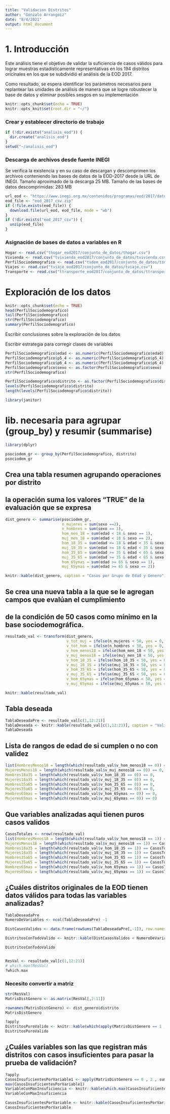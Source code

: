```yaml
---
title: "Validacion Distritos"
author: "Gonzalo Arrangoiz"
date: "8/4/2021"
output: html_document
---
```


# 1. Introducción

Este análisis tiene el objetivo de validar la suficiencia de casos válidos para lograr muestras 
estadísticamente representativas en los 194 distritos oricinales en los que se subdividió el análisis 
de la EOD 2017.

Como resultado, se espera identificar los parámetros necesarios para replantear las unidades de análisis
de manera que se logre robustecer la base de datos y eliminar posibles sesgos en su implementación

```r
knitr::opts_chunk$set(echo = TRUE)
knitr::opts_knit$set(root.dir = "~/")
```


### Crear y establecer directorio de trabajo
```r
if (!dir.exists("analisis_eod")) {
  dir.create("analisis_eod")
}
setwd("~/analisis_eod")
```

### Descarga de archivos desde fuente INEGI
Se verifica la existencia y en su caso de descargan y descomprimen los archivos conteniendo las bases 
de datos de la EOD-2017 desde la URL de INEGI. Tamaño aproximado de la descarga 25 MB. Tamaño de las 
bases de datos descomprimidas: 283 MB
```r
url_eod <- "https://www.inegi.org.mx/contenidos/programas/eod/2017/datosabiertos/eod_2017_csv.zip"
eod_file <- "eod_2017_csv.zip"
if (!file.exists(eod_file)) {
  download.file(url_eod, eod_file, mode = "wb")
}
if (!dir.exists("eod_2017_csv")) {
  unzip(eod_file)
}
```

### Asignación de bases de datos a variables en R
```r
Hogar <- read.csv("thogar_eod2017/conjunto_de_datos/thogar.csv")
Vivienda <- read.csv("tvivienda_eod2017/conjunto_de_datos/tvivienda.csv")
PerfilSociodemografico <- read.csv("tsdem_eod2017/conjunto_de_datos/tsdem.csv")
Viajes <- read.csv("tviaje_eod2017/conjunto_de_datos/tviaje.csv")
Transporte <- read.csv("ttransporte_eod2017/conjunto_de_datos/ttransporte.csv")
```

# Exploración de los datos
```r
knitr::opts_chunk$set(echo = TRUE)
head(PerfilSociodemografico)
tail(PerfilSociodemografico)
str(PerfilSociodemografico)
summary(PerfilSociodemografico)
```
Escribir conclusiones sobre la exploración de los datos

Escribir estrategia para corregir clases de variables
```r
PerfilSociodemografico$edad <- as.numeric(PerfilSociodemografico$edad)
PerfilSociodemografico$p5_4 <- as.numeric(PerfilSociodemografico$p5_4)
PerfilSociodemografico$p6_4 <- as.numeric(PerfilSociodemografico$p6_4)
PerfilSociodemografico$sexo <- as.factor(PerfilSociodemografico$sexo)
str(PerfilSociodemografico)
```
 

```r
PerfilSociodemografico$distrito <- as.factor(PerfilSociodemografico$distrito)
levels(PerfilSociodemografico$distrito)
length(levels(PerfilSociodemografico$distrito))
```


```r
library(janitor)
```

# lib. necesaria para agrupar (group_by) y resumir (summarise)
```r
library(dplyr)
```

```r
psociodem_gr <- group_by(PerfilSociodemografico, distrito)
psociodem_gr
```

## Crea una tabla resumen agrupando operaciones por distrito
## la operación suma los valores "TRUE" de la evaluación que se expresa
```r
dist_genero <- summarise(psociodem_gr, 
                         n_mujeres = sum(sexo ==2), 
                         n_hombres = sum(sexo == 1),
                         hom_men_18 = sum(edad < 18 & sexo == 1),
                         muj_men_18 = sum(edad < 18 & sexo == 2),
                         hom_18_35 = sum(edad >= 18 & edad < 35 & sexo == 1),
                         muj_18_35 = sum(edad >= 18 & edad < 35 & sexo == 2),
                         hom_35_65 = sum(edad >= 35 & edad < 65 & sexo == 1),
                         muj_35_65 = sum(edad >= 35 & edad < 65 & sexo == 2),
                         hom_65ymas = sum(edad >= 65 & sexo == 1),
                         muj_65ymas = sum(edad >= 65 & sexo == 2))

knitr::kable(dist_genero, caption = "Casos por Grupo de Edad y Genero")
```

## Se crea una nueva tabla a la que se le agregan campos que evalúan el cumplimiento 
## de la condición de 50 casos como mínimo en la base sociodemográfica.
```r
resultado_val <- transform(dist_genero, 
                           v_tot_muj = ifelse(n_mujeres < 50, yes = 0, no = 1),
                           v_tot_hom = ifelse(n_hombres < 50, yes = 0, no = 1),
                           v_hom_menos18 = ifelse(hom_men_18 < 50, yes = 0, no = 1),
                           v_muj_menos18 = ifelse(muj_men_18 < 50, yes = 0, no = 1),
                           v_hom_18_35 = ifelse(hom_18_35 < 50, yes = 0, no = 1),
                           v_muj_18_35 = ifelse(muj_18_35 < 50, yes = 0, no = 1),
                           v_hom_35_65 = ifelse(hom_35_65 < 50, yes = 0, no = 1),
                           v_muj_35_65 = ifelse(muj_35_65 < 50, yes = 0, no = 1),
                           v_hom_65ymas = ifelse(hom_65ymas < 50, yes = 0, no = 1),
                           v_muj_65ymas = ifelse(muj_65ymas < 50, yes = 0, no = 1))

knitr::kable(resultado_val)
```

## Tabla deseada
```r
TablaDeseadaPre <- resultado_val[c(1,12:21)]
TablaDeseada <- knitr::kable(resultado_val[c(1,12:21)], caption = "Validacion de datos por edades")
TablaDeseada
```


## Lista de rangos de edad de si cumplen o no con validez
```r
list(HombresMenos18 = length(which(resultado_val$v_hom_menos18 == 0)) == 0,
MujeresMenos18 = length(which(resultado_val$v_muj_menos18 == 0)) == 0,
Hombres18a35 = length(which(resultado_val$v_hom_18_35 == 0)) == 0,
Mujeres18a35 = length(which(resultado_val$v_muj_18_35 == 0)) == 0,
Hombres35a65 = length(which(resultado_val$v_hom_35_65 == 0)) == 0,
Mujeres35a65 = length(which(resultado_val$v_muj_35_65 == 0)) == 0,
Hombres65mas = length(which(resultado_val$v_hom_65ymas == 0)) == 0,
Mujeres65mas = length(which(resultado_val$v_muj_65ymas == 0)) == 0)
```


## Que variables analizadas aqui tienen puros casos validos
```r
CasosTotales <- nrow(resultado_val)
list(HombresMenos18 = length(which(resultado_val$v_hom_menos18 == 1)) == CasosTotales,
MujeresMenos18 = length(which(resultado_val$v_muj_menos18 == 1)) == CasosTotales,
Hombres18a35 = length(which(resultado_val$v_hom_18_35 == 1)) == CasosTotales,
Mujeres18a35 = length(which(resultado_val$v_muj_18_35 == 1)) == CasosTotales,
Hombres35a65 = length(which(resultado_val$v_hom_35_65 == 1)) == CasosTotales,
Mujeres35a65 = length(which(resultado_val$v_muj_35_65 == 1)) == CasosTotales,
Hombres65mas = length(which(resultado_val$v_hom_65ymas == 1)) == CasosTotales,
Mujeres65mas = length(which(resultado_val$v_muj_65ymas == 1)) == CasosTotales)

```


## ¿Cuáles distritos originales de la EOD tienen datos válidos para todas las variables analizadas?
```r
TablaDeseadaPre
NumeroDeVariables <- ncol(TablaDeseadaPre) -1

DistCasosValidos <- data.frame(rowSums(TablaDeseadaPre[,-1]), row.names = levels(PerfilSociodemografico$distrito))

DistritosConTodoValido <- knitr::kable(DistCasosValidos < NumeroDeVariables, caption = "¿Casos Validos Para Todas las Variables?")

DistritosConTodoValido



```

```r
ResVal <- resultado_val[c(1,12:21)]
# which.max(ResVal)
?which.max

```

### Necesito convertir a matriz
```r
str(ResVal)
MatrisDistGenero <- as.matrix(ResVal[,2:11])

rownames(MatrisDistGenero) <- dist_genero$distrito
MatrisDistGenero

?apply
DistritosPuroValido <- knitr::kable(which(apply(MatrisDistGenero == 1 , 1 , sum) == 10), caption = "Distritos con Todos Casos Validos")
DistritosPuroValido
```


## ¿Cuáles variables son las que registran más distritos con casos insuficientes para pasar la prueba de validación?

```r

?apply
CasosInsuficientesPorVariable1 <- apply(MatrisDistGenero == 0 , 2 , sum)
max(CasosInsuficientesPorVariable1)
VariableConMaxInsuficiencia <- knitr::kable(which.max(CasosInsuficientesPorVariable1), caption = "Variable Con Maxima Insuficiencia")
VariableConMaxInsuficiencia

CasosInsuficientesPorVariable <- knitr::kable(CasosInsuficientesPorVariable1, caption = "Casos Insuficientes Por Variable")
CasosInsuficientesPorVariable

```





